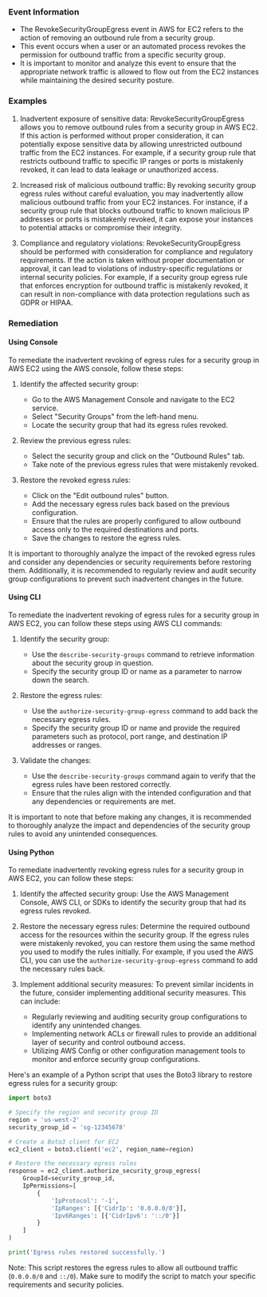 
### Event Information

- The RevokeSecurityGroupEgress event in AWS for EC2 refers to the action of removing an outbound rule from a security group.
- This event occurs when a user or an automated process revokes the permission for outbound traffic from a specific security group.
- It is important to monitor and analyze this event to ensure that the appropriate network traffic is allowed to flow out from the EC2 instances while maintaining the desired security posture.


### Examples

1. Inadvertent exposure of sensitive data: RevokeSecurityGroupEgress allows you to remove outbound rules from a security group in AWS EC2. If this action is performed without proper consideration, it can potentially expose sensitive data by allowing unrestricted outbound traffic from the EC2 instances. For example, if a security group rule that restricts outbound traffic to specific IP ranges or ports is mistakenly revoked, it can lead to data leakage or unauthorized access.

2. Increased risk of malicious outbound traffic: By revoking security group egress rules without careful evaluation, you may inadvertently allow malicious outbound traffic from your EC2 instances. For instance, if a security group rule that blocks outbound traffic to known malicious IP addresses or ports is mistakenly revoked, it can expose your instances to potential attacks or compromise their integrity.

3. Compliance and regulatory violations: RevokeSecurityGroupEgress should be performed with consideration for compliance and regulatory requirements. If the action is taken without proper documentation or approval, it can lead to violations of industry-specific regulations or internal security policies. For example, if a security group egress rule that enforces encryption for outbound traffic is mistakenly revoked, it can result in non-compliance with data protection regulations such as GDPR or HIPAA.

### Remediation

#### Using Console

To remediate the inadvertent revoking of egress rules for a security group in AWS EC2 using the AWS console, follow these steps:

1. Identify the affected security group: 
   - Go to the AWS Management Console and navigate to the EC2 service.
   - Select "Security Groups" from the left-hand menu.
   - Locate the security group that had its egress rules revoked.

2. Review the previous egress rules:
   - Select the security group and click on the "Outbound Rules" tab.
   - Take note of the previous egress rules that were mistakenly revoked.

3. Restore the revoked egress rules:
   - Click on the "Edit outbound rules" button.
   - Add the necessary egress rules back based on the previous configuration.
   - Ensure that the rules are properly configured to allow outbound access only to the required destinations and ports.
   - Save the changes to restore the egress rules.

It is important to thoroughly analyze the impact of the revoked egress rules and consider any dependencies or security requirements before restoring them. Additionally, it is recommended to regularly review and audit security group configurations to prevent such inadvertent changes in the future.

#### Using CLI

To remediate the inadvertent revoking of egress rules for a security group in AWS EC2, you can follow these steps using AWS CLI commands:

1. Identify the security group: 
   - Use the `describe-security-groups` command to retrieve information about the security group in question.
   - Specify the security group ID or name as a parameter to narrow down the search.

2. Restore the egress rules:
   - Use the `authorize-security-group-egress` command to add back the necessary egress rules.
   - Specify the security group ID or name and provide the required parameters such as protocol, port range, and destination IP addresses or ranges.

3. Validate the changes:
   - Use the `describe-security-groups` command again to verify that the egress rules have been restored correctly.
   - Ensure that the rules align with the intended configuration and that any dependencies or requirements are met.

It is important to note that before making any changes, it is recommended to thoroughly analyze the impact and dependencies of the security group rules to avoid any unintended consequences.

#### Using Python

To remediate inadvertently revoking egress rules for a security group in AWS EC2, you can follow these steps:

1. Identify the affected security group: Use the AWS Management Console, AWS CLI, or SDKs to identify the security group that had its egress rules revoked.

2. Restore the necessary egress rules: Determine the required outbound access for the resources within the security group. If the egress rules were mistakenly revoked, you can restore them using the same method you used to modify the rules initially. For example, if you used the AWS CLI, you can use the `authorize-security-group-egress` command to add the necessary rules back.

3. Implement additional security measures: To prevent similar incidents in the future, consider implementing additional security measures. This can include:

   - Regularly reviewing and auditing security group configurations to identify any unintended changes.
   - Implementing network ACLs or firewall rules to provide an additional layer of security and control outbound access.
   - Utilizing AWS Config or other configuration management tools to monitor and enforce security group configurations.

Here's an example of a Python script that uses the Boto3 library to restore egress rules for a security group:

```python
import boto3

# Specify the region and security group ID
region = 'us-west-2'
security_group_id = 'sg-12345678'

# Create a Boto3 client for EC2
ec2_client = boto3.client('ec2', region_name=region)

# Restore the necessary egress rules
response = ec2_client.authorize_security_group_egress(
    GroupId=security_group_id,
    IpPermissions=[
        {
            'IpProtocol': '-1',
            'IpRanges': [{'CidrIp': '0.0.0.0/0'}],
            'Ipv6Ranges': [{'CidrIpv6': '::/0'}]
        }
    ]
)

print('Egress rules restored successfully.')
```

Note: This script restores the egress rules to allow all outbound traffic (`0.0.0.0/0` and `::/0`). Make sure to modify the script to match your specific requirements and security policies.

